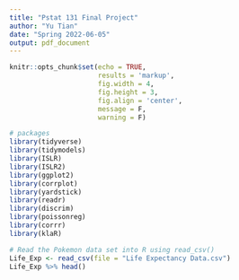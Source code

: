 ```yaml
---
title: "Pstat 131 Final Project"
author: "Yu Tian"
date: "Spring 2022-06-05"
output: pdf_document
---
```


```r
knitr::opts_chunk$set(echo = TRUE,
                      results = 'markup',
                      fig.width = 4,
                      fig.height = 3,
                      fig.align = 'center',
                      message = F,
                      warning = F)

# packages
library(tidyverse)
library(tidymodels)
library(ISLR)
library(ISLR2)
library(ggplot2)
library(corrplot)
library(yardstick)
library(readr)
library(discrim)
library(poissonreg)
library(corrr)
library(klaR)
```



```r
# Read the Pokemon data set into R using read_csv()
Life_Exp <- read_csv(file = "Life Expectancy Data.csv") 
Life_Exp %>% head()
```




